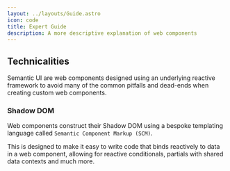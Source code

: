 ```yaml
---
layout: ../layouts/Guide.astro
icon: code
title: Expert Guide
description: A more descriptive explanation of web components
---
```


## Technicalities

Semantic UI are web components designed using an underlying reactive framework to avoid many of the common pitfalls and dead-ends when creating custom web components.

### Shadow DOM

Web components construct their Shadow DOM using a bespoke templating language called `Semantic Component Markup (SCM)`.

This is designed to make it easy to write code that binds reactively to data in a web component, allowing for reactive conditionals, partials with shared data contexts and much more.

